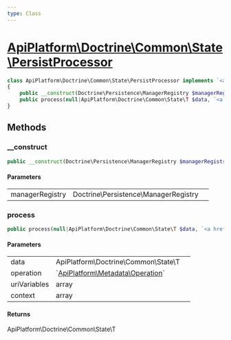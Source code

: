 ```yaml
---
type: Class
---
```


# [ApiPlatform\Doctrine\Common\State\PersistProcessor](/docs/reference/Doctrine/Common/State/PersistProcessor)



```php
class ApiPlatform\Doctrine\Common\State\PersistProcessor implements `<a href="/docs/reference/State/ProcessorInterface">ApiPlatform\State\ProcessorInterface</a>`
{
    public __construct(Doctrine\Persistence\ManagerRegistry $managerRegistry)
    public process(null|ApiPlatform\Doctrine\Common\State\T $data, `<a href="/docs/reference/Metadata/Operation">ApiPlatform\Metadata\Operation</a>` $operation, array $uriVariables, array $context): ApiPlatform\Doctrine\Common\State\T
}
```
## Methods

### __construct



```php
public __construct(Doctrine\Persistence\ManagerRegistry $managerRegistry)
```

#### Parameters

<table><tbody>
<tr><td>managerRegistry</td><td>Doctrine\Persistence\ManagerRegistry</td><td></td></tr>
</tbody>
</table>

### process



```php
public process(null|ApiPlatform\Doctrine\Common\State\T $data, `<a href="/docs/reference/Metadata/Operation">ApiPlatform\Metadata\Operation</a>` $operation, array $uriVariables, array $context): ApiPlatform\Doctrine\Common\State\T
```

#### Parameters

<table><tbody>
<tr><td>data</td><td>ApiPlatform\Doctrine\Common\State\T</td><td></td></tr><tr><td>operation</td><td>`<a href="/docs/reference/Metadata/Operation">ApiPlatform\Metadata\Operation</a>`</td><td></td></tr><tr><td>uriVariables</td><td>array</td><td></td></tr><tr><td>context</td><td>array</td><td></td></tr>
</tbody>
</table>

#### Returns

ApiPlatform\Doctrine\Common\State\T
